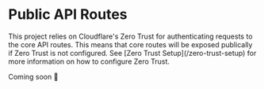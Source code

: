 
# Public API Routes

<Callout type="warning" emoji="❕">
    This project relies on Cloudflare's Zero Trust for authenticating requests to the core API routes. This means that core routes will be exposed publically if Zero Trust is not configured. See [Zero Trust Setup](/zero-trust-setup) for more information on how to configure Zero Trust.
</Callout>

Coming soon 🚧